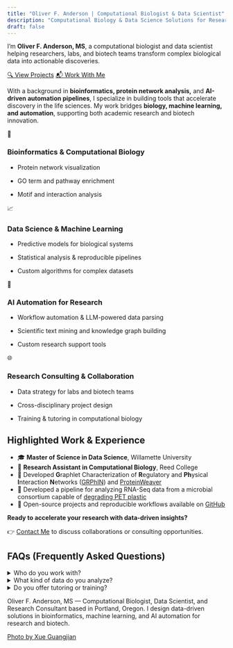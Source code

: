 ```yaml
---
title: "Oliver F. Anderson | Computational Biologist & Data Scientist"
description: "Computational Biology & Data Science Solutions for Research"
draft: false
---
```

<!-- Preload background image -->

<link rel="preload" href="/images/home-background.jpg" as="image"/> <link rel="stylesheet" type="text/css" href="css/styles.css">

```{=html}
  <style>
body {
      background-image: url('/images/home-background.jpg');
      background-size: cover;
    }
  </style>
```

I’m **Oliver F. Anderson, MS**, a computational biologist and data scientist helping researchers, labs, and biotech teams transform complex biological data into actionable discoveries.

<div class="projects-button-container">
  <a href="./projects.qmd" class="btn projects-button"> 🔍 View Projects</a>
  <a href="./contact.qmd" class="btn projects-button"> 📬 Work With Me</a>
</div>

With a background in **bioinformatics, protein network analysis,** and **AI-driven automation pipelines**, I specialize in building tools that accelerate discovery in the life sciences. My work bridges **biology, machine learning, and automation**, supporting both academic research and biotech innovation.

::::: services-grid
:::: service-card

::: service-icon
🔬
:::

### Bioinformatics & Computational Biology
- Protein network visualization

- GO term and pathway enrichment

- Motif and interaction analysis
::::

:::: service-card
::: service-icon
📈
:::

### Data Science & Machine Learning
- Predictive models for biological systems

- Statistical analysis & reproducible pipelines

- Custom algorithms for complex datasets
::::

:::: service-card
::: service-icon
🔧
:::

### AI Automation for Research
- Workflow automation & LLM-powered data parsing

- Scientific text mining and knowledge graph building

- Custom research support tools
::::

:::: service-card
::: service-icon
🌐
:::

### Research Consulting & Collaboration
- Data strategy for labs and biotech teams

- Cross-disciplinary project design

- Training & tutoring in computational biology
::::
:::::

## Highlighted Work & Experience
- 🎓  **Master of Science in Data Science**, Willamette University
- 🧬  **Research Assistant in Computational Biology**, Reed College
- 🔗  Developed **G**raphlet Characterization of **R**egulatory and **Ph**ysical **I**nteraction **N**etworks ([GRPhIN](https://doi.org/10.1093/bioadv/vbaf176)) and [ProteinWeaver](https://doi.org/10.1101/2024.10.24.620032)
- 🦠  Developed a pipeline for analyzing RNA-Seq data from a microbial consortium capable of [degrading PET plastic](https://doi.org/10.3390/ijms23105612)
- 📂  Open-source projects and reproducible workflows available on [GitHub](https://github.com/oliverfanderson)

**Ready to accelerate your research with data-driven insights?**

👉 [Contact Me](contact.qmd) to discuss collaborations or consulting opportunities.


## FAQs (Frequently Asked Questions)
<details>
  <summary>
    <span class="faq-question">Who do you work with?</span>
  </summary>
  <p class="faq-answer">
  I specialize in computational biology projects, collaborating with academic researchers, biotech startups, and interdisciplinary teams in the life sciences. I also work with small business owners, content creators, and marketers to develop AI-driven automation pipelines and custom support tools across both academic and commercial settings.
  </p>
</details>
<details>
  <summary>
    <span class="faq-question">What kind of data do you analyze?</span>
  </summary>
  <p class="faq-answer">
  As a computational biology researcher, I work with protein networks, genomic data (RNA-Seq), GO term annotations, and large biological datasets requiring advanced computational methods for analysis. I also develop custom algorithms and tools to analyze and interpret these data. I work at all stages of the research process, from data collection to analysis and interpretation.
  </p>
</details>
<details>
  <summary>
    <span class="faq-question">Do you offer tutoring or training?</span>
  </summary>
  <p class="faq-answer">
  Yes! I provide mentorship and consulting in computational biology, bioinformatics, and data science methods for students and research groups. I also offer training in AI-driven automation pipelines, scientific text mining, and algorithm development.
  </p>
</details>

::: home-page-footer
Oliver F. Anderson, MS — Computational Biologist, Data Scientist, and Research Consultant based in Portland, Oregon. I design data-driven solutions in bioinformatics, machine learning, and AI automation for research and biotech.
:::

<a href="https://www.pexels.com/photo/aerial-shot-of-mountain-1731427/" target="_blank" class="small-link">Photo by Xue Guangjian</a>